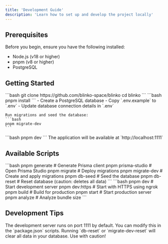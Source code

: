 ```yaml
---
title: 'Development Guide'
description: 'Learn how to set up and develop the project locally'
---
```


## Prerequisites

Before you begin, ensure you have the following installed:
- Node.js (v18 or higher)
- pnpm (v8 or higher)
- PostgreSQL

## Getting Started

<AccordionGroup>
  <Accordion icon="code-branch" title="1. Clone the repository" defaultOpen>
    ```bash
    git clone https://github.com/blinko-space/blinko
    cd blinko
    ```
  </Accordion>

  <Accordion icon="cube" title="2. Install dependencies">
    ```bash
    pnpm install
    ```
  </Accordion>

  <Accordion icon="database" title="3. Database Setup">
    - Create a PostgreSQL database
    - Copy `.env.example` to `.env`
    - Update database connection details in `.env`
    
    Run migrations and seed the database:
    ```bash
    pnpm migrate-dev
    ```
  </Accordion>

  <Accordion icon="play" title="4. Start Development Server">
    ```bash
    pnpm dev
    ```
    The application will be available at `http://localhost:1111`
  </Accordion>
</AccordionGroup>

## Available Scripts

<AccordionGroup>
  <Accordion icon="database" title="Database Commands">
    ```bash
    pnpm generate          # Generate Prisma client
    pnpm prisma-studio     # Open Prisma Studio
    pnpm migrate           # Deploy migrations
    pnpm migrate-dev       # Create and apply migrations
    pnpm db-seed          # Seed the database
    pnpm db-reset         # Reset database (caution: deletes all data)
    ```
  </Accordion>

  <Accordion icon="code" title="Development Commands">
    ```bash
    pnpm dev              # Start development server
    pnpm dev:https        # Start with HTTPS using ngrok
    pnpm build           # Build for production
    pnpm start           # Start production server
    pnpm analyze         # Analyze bundle size
    ```
  </Accordion>
</AccordionGroup>

## Development Tips

<Note>
The development server runs on port 1111 by default. You can modify this in the `package.json` scripts.
</Note>

<Warning>
Running `db-reset` or `migrate-dev-reset` will clear all data in your database. Use with caution!
</Warning>